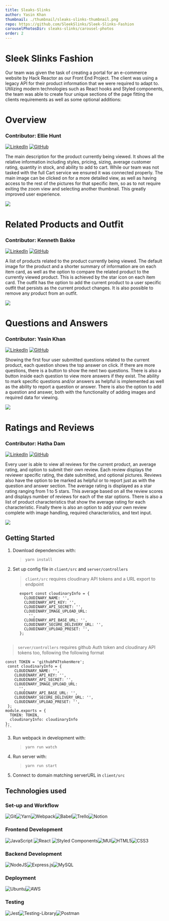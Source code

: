 ```yaml
---
title: Sleaks-Slinks
author: Yasin Khan
thumbnail: ./thumbnail/sleaks-slinks-thumbnail.png
repo: https://github.com/SleekSlinks/Sleek-Slinks-Fashion
carouselPhotosDir: sleaks-slinks/carousel-photos
order: 2
---
```


# Sleek Slinks Fashion

Our team was given the task of creating a portal for an e-commerce website by Hack Reactor as our Front End Project.
The client was using a legacy API for their product information that we were required to adapt to.
Utilizing modern technologies such as React hooks and Styled components, the team was able to create four unique sections
of the page fitting the clients requirements as well as some optional additions:

# Overview

### **Contributor: Ellie Hunt**

[![LinkedIn](https://img.shields.io/badge/linkedin-%230077B5.svg?style=for-the-badge&logo=linkedin&logoColor=white)](https://www.linkedin.com/in/elliemhunt/)
[![GitHub](https://img.shields.io/badge/github-%23121011.svg?style=for-the-badge&logo=github&logoColor=white)](https://github.com/Elliehunt8)

The main description for the product currently being viewed. It shows all the relative information including styles, pricing,
sizing, average customer rating, quantity in stock, and ability to add to cart. While our team was not tasked with the full Cart service we ensured it was connected properly. The main image can be clicked on for a more detailed view, as well as having access to the rest of the pictures
for that specific item, so as to not require exiting the zoom view and selecting another thumbnail. This greatly improved user experience.

![](https://media.giphy.com/media/RYQFYUTsZfr0meAWoD/giphy.gif)

# Related Products and Outfit

### **Contributor: Kenneth Bakke**

[![LinkedIn](https://img.shields.io/badge/linkedin-%230077B5.svg?style=for-the-badge&logo=linkedin&logoColor=white)](https://www.linkedin.com/in/kenneth-bakke-543a39157/)
[![GitHub](https://img.shields.io/badge/github-%23121011.svg?style=for-the-badge&logo=github&logoColor=white)](https://github.com/kenneth-bakke)

A list of products related to the product currently being viewed. The default image for the product and a shorter summary of information
are on each item card, as well as the option to compare the related product to the currently viewed product. This is achieved by the star icon on each
item card. The outfit has the option to add the current product to a user specific outfit that persists as the current product changes. It is also
possible to remove any product from an outfit.

![](https://media.giphy.com/media/LharojqjrGGwXIzDEE/giphy-downsized-large.gif)

# Questions and Answers

### **Contributor: Yasin Khan**

[![LinkedIn](https://img.shields.io/badge/linkedin-%230077B5.svg?style=for-the-badge&logo=linkedin&logoColor=white)](https://www.linkedin.com/in/yasin-khan-09245ba9/)
[![GitHub](https://img.shields.io/badge/github-%23121011.svg?style=for-the-badge&logo=github&logoColor=white)](https://github.com/yasinnkhann)

Showing the first four user submitted questions related to the current product, each question shows the top answer on click. If there are more questions, there is a button to show the next two questions. There is also a button inside each question to view more answers if they exist.
The ability to mark specific questions and/or answers as helpful is implemented as well as the ability to report a question or answer.
There is also the option to add a question and answer, both with the functionality of adding images and required data for viewing.

![](https://media.giphy.com/media/CMgTuEdytNqcNZrqIE/giphy.gif)

# Ratings and Reviews

### **Contributor: Hatha Dam**

[![LinkedIn](https://img.shields.io/badge/linkedin-%230077B5.svg?style=for-the-badge&logo=linkedin&logoColor=white)](https://www.linkedin.com/in/hatha-dam-45b05a78/)
[![GitHub](https://img.shields.io/badge/github-%23121011.svg?style=for-the-badge&logo=github&logoColor=white)](https://github.com/hathadam)

Every user is able to view all reviews for the current product, an average rating, and option to submit their own review. Each review displays the
reviewer specific rating, the date submitted, and optional pictures. Reviews also have the option to be marked as helpful or to report just as with
the question and answer section. The average rating is displayed as a star rating ranging from 1 to 5 stars. This average based on all the review scores and displays number of reviews for each of the star options. There is also a list of product characteristics that show the average rating for each characteristic. Finally there is also an option to add your own review complete with image handling, required characteristics, and text input.

![](https://media.giphy.com/media/ZNxH8bRV8SmNMa4SQ4/giphy.gif)

## Getting Started

1. Download dependencies with:

   > `yarn install`

2. Set up config file in `client/src` and `server/controllers`

   > `client/src` requires cloudinary API tokens and a URL export to endpoint

   ```export const serverURL = 'http://localhost:3000/api'; // Change localhost:3000 to appropriate domain and port. /api is required
      export const cloudinaryInfo = {
        CLOUDINARY_NAME: '',
        CLOUDINARY_API_KEY: '',
        CLOUDINARY_API_SECRET: '',
        CLOUDINARY_IMAGE_UPLOAD_URL:
          '',
        CLOUDINARY_API_BASE_URL: '',
        CLOUDINARY_SECURE_DELIVERY_URL: '',
        CLOUDINARY_UPLOAD_PRESET: '',
      };


   ```

> `server/controllers` requires github Auth token and cloudinary API tokens too, following the following format

    const TOKEN = 'githubPATtokenHere';
     const cloudinaryInfo = {
        CLOUDINARY_NAME: '',
        CLOUDINARY_API_KEY: '',
        CLOUDINARY_API_SECRET: '',
        CLOUDINARY_IMAGE_UPLOAD_URL:
          '',
        CLOUDINARY_API_BASE_URL: '',
        CLOUDINARY_SECURE_DELIVERY_URL: '',
        CLOUDINARY_UPLOAD_PRESET: '',
     };
    module.exports = {
      TOKEN: TOKEN,
      cloudinaryInfo: cloudinaryInfo
    };
    ```

3. Run webpack in development with:

   > `yarn run watch`

4. Run server with:

   > `yarn run start`

5. Connect to domain matching serverURL in `client/src`

## Technologies used

### **Set-up and Workflow**

![Git](https://img.shields.io/badge/git-%23F05033.svg?style=for-the-badge&logo=git&logoColor=white)![Yarn](https://img.shields.io/badge/yarn-%232C8EBB.svg?style=for-the-badge&logo=yarn&logoColor=white)![Webpack](https://img.shields.io/badge/webpack-%238DD6F9.svg?style=for-the-badge&logo=webpack&logoColor=black)![Babel](https://img.shields.io/badge/Babel-F9DC3e?style=for-the-badge&logo=babel&logoColor=black)![Trello](https://img.shields.io/badge/Trello-%23026AA7.svg?style=for-the-badge&logo=Trello&logoColor=white)![Notion](https://img.shields.io/badge/Notion-%23000000.svg?style=for-the-badge&logo=notion&logoColor=white)

### **Frontend Development**

![JavaScript](https://img.shields.io/badge/javascript-%23323330.svg?style=for-the-badge&logo=javascript&logoColor=%23F7DF1E)
![React](https://img.shields.io/badge/react-%2320232a.svg?style=for-the-badge&logo=react&logoColor=%2361DAFB)
![Styled Components](https://img.shields.io/badge/styled--components-DB7093?style=for-the-badge&logo=styled-components&logoColor=white)![MUI](https://img.shields.io/badge/MUI-%230081CB.svg?style=for-the-badge&logo=material-ui&logoColor=white)![HTML5](https://img.shields.io/badge/html5-%23E34F26.svg?style=for-the-badge&logo=html5&logoColor=white)![CSS3](https://img.shields.io/badge/css3-%231572B6.svg?style=for-the-badge&logo=css3&logoColor=white)

### **Backend Development**

![NodeJS](https://img.shields.io/badge/node.js-6DA55F?style=for-the-badge&logo=node.js&logoColor=white)![Express.js](https://img.shields.io/badge/express.js-%23404d59.svg?style=for-the-badge&logo=express&logoColor=%2361DAFB)![MySQL](https://img.shields.io/badge/mysql-%2300f.svg?style=for-the-badge&logo=mysql&logoColor=white)

### **Deployment**

![Ubuntu](https://img.shields.io/badge/Ubuntu-E95420?style=for-the-badge&logo=ubuntu&logoColor=white)![AWS](https://img.shields.io/badge/AWS-%23FF9900.svg?style=for-the-badge&logo=amazon-aws&logoColor=white)

### **Testing**

![Jest](https://img.shields.io/badge/-jest-%23C21325?style=for-the-badge&logo=jest&logoColor=white)![Testing-Library](https://img.shields.io/badge/-TestingLibrary-%23E33332?style=for-the-badge&logo=testing-library&logoColor=white)![Postman](https://img.shields.io/badge/Postman-FF6C37?style=for-the-badge&logo=postman&logoColor=white)
